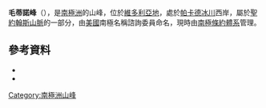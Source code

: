 {{coord|77|21|S|162|5|E|source:GNIS|display=title}}

'''毛蒂諾峰'''（{{lang-en|Mautino Peak}}），是[[南極洲|南極洲]]的山峰，位於[[維多利亞地|維多利亞地]]，處於[[帕卡德冰川|帕卡德冰川]]西岸，屬於[[聖約翰斯山脈|聖約翰斯山脈]]的一部分，由[[美國|美國]]南極名稱諮詢委員命名，現時由[[南極條約體系|南極條約體系]]管理。

==參考資料==
*{{cite gnis | type = antarid | id = 9588| name = Mautino Peak | accessdate = 2013-08-30}}
*{{usgs-gazetteer|id=9588}}

{{DEFAULTSORT:Mautino Peak}}
[[Category:南極洲山峰|Category:南極洲山峰]]


{{McMurdoDryValleys-geo-stub}}